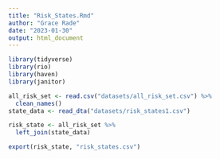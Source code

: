 ```yaml
---
title: "Risk_States.Rmd"
author: "Grace Rade"
date: "2023-01-30"
output: html_document
---
```

```r
library(tidyverse)
library(rio)
library(haven)
library(janitor)

all_risk_set <- read.csv("datasets/all_risk_set.csv") %>% 
  clean_names()
state_data <- read_dta("datasets/risk_states1.csv")

risk_state <- all_risk_set %>% 
  left_join(state_data)
```

```r
export(risk_state, "risk_states.csv")
```

